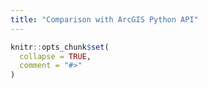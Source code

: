 ```yaml
---
title: "Comparison with ArcGIS Python API"
---
```


```r
knitr::opts_chunk$set(
  collapse = TRUE,
  comment = "#>"
)
```



